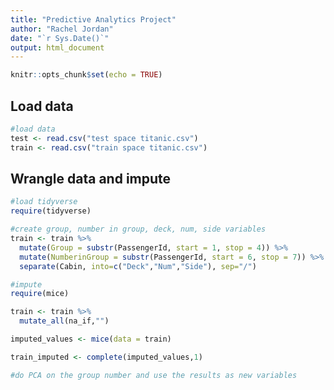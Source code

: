 ```yaml
---
title: "Predictive Analytics Project"
author: "Rachel Jordan"
date: "`r Sys.Date()`"
output: html_document
---
```


```r
knitr::opts_chunk$set(echo = TRUE)
```

## Load data

```r
#load data
test <- read.csv("test space titanic.csv")
train <- read.csv("train space titanic.csv")
```

## Wrangle data and impute

```r
#load tidyverse
require(tidyverse)

#create group, number in group, deck, num, side variables
train <- train %>% 
  mutate(Group = substr(PassengerId, start = 1, stop = 4)) %>% 
  mutate(NumberinGroup = substr(PassengerId, start = 6, stop = 7)) %>% 
  separate(Cabin, into=c("Deck","Num","Side"), sep="/")

#impute
require(mice)

train <- train %>% 
  mutate_all(na_if,"")

imputed_values <- mice(data = train)

train_imputed <- complete(imputed_values,1)
```

```r
#do PCA on the group number and use the results as new variables
```

